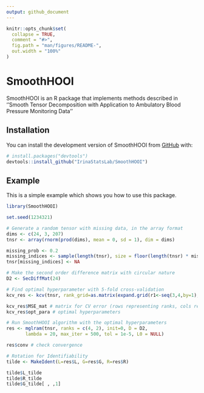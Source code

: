 ```yaml
---
output: github_document
---
```


<!-- README.md is generated from README.Rmd. Please edit that file -->

```r
knitr::opts_chunk$set(
  collapse = TRUE,
  comment = "#>",
  fig.path = "man/figures/README-",
  out.width = "100%"
)
```

# SmoothHOOI

<!-- badges: start -->

<!-- badges: end -->

SmoothHOOI is an R package that implements methods described in ''Smooth Tensor Decomposition with Application to Ambulatory Blood Pressure Monitoring Data''

## Installation

You can install the development version of SmoothHOOI from [GitHub](https://github.com/) with:

``` r
# install.packages("devtools")
devtools::install_github("IrinaStatsLab/SmoothHOOI")
```

## Example

This is a simple example which shows you how to use this package.

```r
library(SmoothHOOI)

set.seed(1234321)

# Generate a random tensor with missing data, in the array format
dims <- c(24, 3, 207)
tnsr <- array(rnorm(prod(dims), mean = 0, sd = 1), dim = dims)

missing_prob <- 0.2
missing_indices <- sample(length(tnsr), size = floor(length(tnsr) * missing_prob))
tnsr[missing_indices] <- NA
```

```r
# Make the second order difference matrix with circular nature
D2 <- SecDiffMat(24)
```

```r
# Find optimal hyperparameter with 5-fold cross-validation
kcv_res <- kcv(tnsr, rank_grid=as.matrix(expand.grid(r1<-seq(3,4,by=1), r2<-c(2,3))), lambda_seq=seq(1,10,by=1), k=5, L0=NULL, D=D2, tol=0.01, max_iter=500, init=0)

kcv_res$MSE_mat # matrix for CV error (rows representing ranks, cols representing lambda)
kcv_res$opt_para # optimal hyperparameters
```

```r
# Run SmoothHOOI algorithm with the optimal hyperparameters
res <- mglram(tnsr, ranks = c(4, 2), init=0, D = D2,
       lambda = 20, max_iter = 500, tol = 1e-5, L0 = NULL)

res$conv # check convergence
```

```r
# Rotation for Identifiability
tilde <- MakeIdent(L=res$L, G=res$G, R=res$R)

tilde$L_tilde
tilde$R_tilde
tilde$G_tilde[ , ,1]
```

